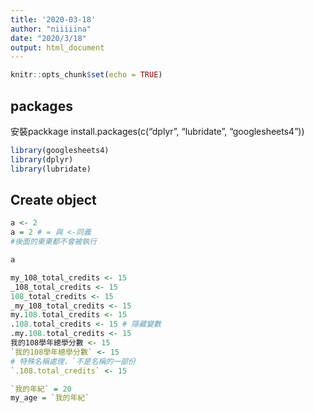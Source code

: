 ```yaml
---
title: '2020-03-18'
author: "niiiiina"
date: "2020/3/18"
output: html_document
---
```


```r
knitr::opts_chunk$set(echo = TRUE)
```

## packages

安裝packkage
install.packages(c("dplyr", "lubridate", "googlesheets4"))

```r
library(googlesheets4)
library(dplyr)
library(lubridate)
```


## Create object
```r
a <- 2
a = 2 # = 與 <-同義
#後面的東東都不會被執行
```

```r
a
```

```r

my_108_total_credits <- 15
_108_total_credits <- 15
108_total_credits <- 15
_my_108_total_credits <- 15
my.108.total_credits <- 15
.108.total_credits <- 15 # 隱藏變數
.my.108.total_credits <- 15
我的108學年總學分數 <- 15
`我的108學年總學分數` <- 15
# 特殊名稱處理，`不是名稱的一部份
`.108.total_credits` <- 15

```
```r
`我的年紀` = 20
my_age = `我的年紀`

```



